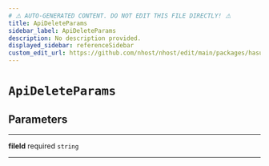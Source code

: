 ```yaml
---
# ⚠️ AUTO-GENERATED CONTENT. DO NOT EDIT THIS FILE DIRECTLY! ⚠️
title: ApiDeleteParams
sidebar_label: ApiDeleteParams
description: No description provided.
displayed_sidebar: referenceSidebar
custom_edit_url: https://github.com/nhost/nhost/edit/main/packages/hasura-storage-js/src/packages/hasura-storage-js/src/utils/types.ts#L84
---
```


# `ApiDeleteParams`

## Parameters

---

**<span className="parameter-name">fileId</span>** <span className="optional-status">required</span> `string`

---
